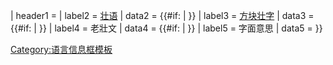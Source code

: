 {{Infobox
|child = yes

|headerstyle = background-color: #b0c4de; font-size: small
| labelstyle = font-weight:normal; white-space: nowrap; font-size: small
| datastyle = text-align: left; font-size: small; {{#ifeq: {{{hide|}}} | no | |width: 50%;}}

| header1 = {{{zhuang_header|壮语名称}}}
| label2 = [[壮语]]
| data2 = {{#if: {{{zha<includeonly>|</includeonly>}}} | {{lang|za| {{{zha<includeonly>|</includeonly>}}} }} }}
| label3 = [[方块壮字]]
| data3 = {{#if: {{{sawndip<includeonly>|</includeonly>}}} | <span style="font-size: 1rem;">{{lang|za| {{{sawndip<includeonly>|</includeonly>}}} }}</span> }}
| label4 = 老壯文
| data4 = {{#if: {{{zha_old<includeonly>|</includeonly>}}} | {{lang|za| {{{zha_old<includeonly>|</includeonly>}}} }} }}
| label5 = 字面意思
| data5 = {{{lza<includeonly>|</includeonly>}}}
}}<noinclude>

[[Category:语言信息框模板]]
</noinclude>